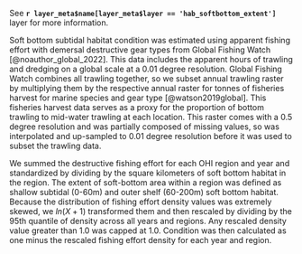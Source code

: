 See **`r layer_meta$name[layer_meta$layer == 'hab_softbottom_extent']`** layer for more information.

Soft bottom subtidal habitat condition was estimated using apparent fishing effort with demersal destructive gear types from Global Fishing Watch [@noauthor_global_2022]. This data includes the apparent hours of trawling and dredging on a global scale at a 0.01 degree resolution. Global Fishing Watch combines all trawling together, so we subset annual trawling raster by multiplying them by the respective annual raster for tonnes of fisheries harvest for marine species and gear type [@watson2019global]. This fisheries harvest data serves as a proxy for the proportion of bottom trawling to mid-water trawling at each location. This raster comes with a 0.5 degree resolution and was partially composed of missing values, so was interpolated and up-sampled to 0.01 degree resolution before it was used to subset the trawling data.

We summed the destructive fishing effort for each OHI region and year and standardized by dividing by the square kilometers of soft bottom habitat in the region. The extent of soft-bottom area within a region was defined as shallow subtidal (0-60m) and outer shelf (60-200m) soft bottom habitat. Because the distribution of fishing effort density values was extremely skewed, we $ln(X+1)$ transformed them and then rescaled by dividing by the 95th quantile of density across all years and regions. Any rescaled density value greater than 1.0 was capped at 1.0. Condition was then calculated as one minus the rescaled fishing effort density for each year and region.